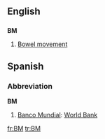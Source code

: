 ==English==
==={{initialism}}===
'''BM'''

#[[Bowel movement]]

==Spanish==
===Abbreviation===
'''BM'''

# [[Banco Mundial]]: [[World Bank]]
[[fr:BM]]
[[tr:BM]]